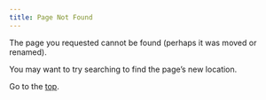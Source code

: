 ```yaml
---
title: Page Not Found
---
```


The page you requested cannot be found (perhaps it was moved or renamed).

You may want to try searching to find the page's new location.

Go to the [top](index.qmd).